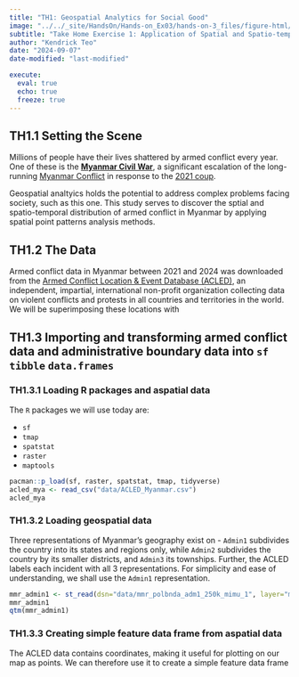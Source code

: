 ```yaml
---
title: "TH1: Geospatial Analytics for Social Good"
image: "../../_site/HandsOn/Hands-on_Ex03/hands-on-3_files/figure-html/unnamed-chunk-42-1.png"
subtitle: "Take Home Exercise 1: Application of Spatial and Spatio-temporal Point Patterns Analysis to discover the geographical distribution of Armed Conflict in Myanmar"
author: "Kendrick Teo"
date: "2024-09-07"
date-modified: "last-modified"

execute: 
  eval: true
  echo: true
  freeze: true
---
```


## TH1.1 Setting the Scene

Millions of people have their lives shattered by armed conflict every year. One of these is the [**Myanmar Civil War**](https://en.wikipedia.org/wiki/Myanmar_civil_war_(2021%E2%80%93present)), a significant escalation of the long-running [Myanmar Conflict](https://en.wikipedia.org/wiki/Myanmar_conflict) in response to the [2021 coup](https://en.wikipedia.org/wiki/2021_Myanmar_coup_d%27%C3%A9tat).

Geospatial analtyics holds the potential to address complex problems facing society, such as this one. This study serves to discover the sptial and spatio-temporal distribution of armed conflict in Myanmar by applying spatial point patterns analysis methods.

## TH1.2 The Data

Armed conflict data in Myanmar between 2021 and 2024 was downloaded from the [Armed Conflict Location & Event Database (ACLED)](https://acleddata.com/), an independent, impartial, international non-profit organization collecting data on violent conflicts and protests in all countries and territories in the world. We will be superimposing these locations with 

## TH1.3 Importing and transforming armed conflict data and administrative boundary data into `sf` `tibble` `data.frames`

### TH1.3.1 Loading R packages and aspatial data

The `R` packages we will use today are:

- `sf`
- `tmap`
- `spatstat`
- `raster`
- `maptools`

```r
pacman::p_load(sf, raster, spatstat, tmap, tidyverse)
acled_mya <- read_csv("data/ACLED_Myanmar.csv")
acled_mya
```

### TH1.3.2 Loading geospatial data

Three representations of Myanmar's geography exist on  - `Admin1` subdivides the country into its states and regions only, while `Admin2` subdivides the country by its smaller districts, and `Admin3` its townships. Further, the ACLED labels each incident with all 3 representations. For simplicity and ease of understanding, we shall use the `Admin1` representation.

```r
mmr_admin1 <- st_read(dsn="data/mmr_polbnda_adm1_250k_mimu_1", layer="mmr_polbnda_adm1_250k_mimu_1")
mmr_admin1
qtm(mmr_admin1)
```

### TH1.3.3 Creating simple feature data frame from aspatial data

The ACLED data contains coordinates, making it useful for plotting on our map as points. We can therefore use it to create a simple feature data frame

```r

```